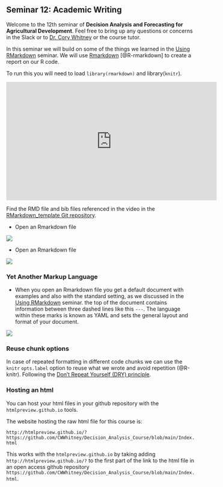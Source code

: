 ## Seminar 12: Academic Writing {#writing} 
<!-- [Academic writing](#writing) -->

Welcome to the 12th seminar of **Decision Analysis and Forecasting for Agricultural Development**. Feel free to bring up any questions or concerns in the Slack or to [Dr. Cory Whitney](mailto:cory.whitney@uni-bonn.de?subject=[Seminar_10]%20Decision%20Analysis%20Lecture) or the course tutor.

In this seminar we will build on some of the things we learned in the [Using RMarkdown](#rmarkdown) seminar. We will use [Rmarkdown](https://rmarkdown.rstudio.com/) [@R-rmarkdown] to create a report on our R code. 

To run this you will need to load `library(rmarkdown)` and library(`knitr`).  

<!-- https://youtu.be/wg8PjkOxD4Y -->

<iframe width="560" height="315" src="https://www.youtube.com/embed/wg8PjkOxD4Y" frameborder="0" allowfullscreen></iframe>

Find the RMD file and bib files referenced in the video in the [RMarkdown_template Git repository]( https://github.com/CWWhitney/RMarkdown_template). 

- Open an Rmarkdown file

![](images/RMarkdown_options.png)

- Open an Rmarkdown file

![](images/Rmarkdown_open.png)

### Yet Another Markup Language

- When you open an Rmarkdown file you get a default document with examples and also with the standard setting, as we discussed in the [Using RMarkdown](#rmarkdown) seminar. the top of the document contains information between three dashed lines like this `---`. The language within these marks is known as YAML and sets the general layout and format of your document. 

![](images/RMarkdown_yaml.png)

### Reuse chunk options

In case of repeated formatting in different code chunks we can use the `knitr` `opts.label` option to reuse what we wrote and avoid repetition (@R-knitr). Following the [Don’t Repeat Yourself (DRY) principle](https://yihui.org/en/2021/05/knitr-reuse/).

<!-- ### Transparent Data Sharing -->

<!-- <!-- https://youtu.be/jFwnIihK3aw -->

<!-- <iframe width="560" height="315" src="https://www.youtube.com/embed/jFwnIihK3aw" frameborder="0" allowfullscreen></iframe> -->

<!-- The video for the @ruett_model-based_2020 paper and the supplementary materials by @ruett_data_2021 are in the references.  -->

### Hosting an html

You can host your html files in your github repository with the `htmlpreview.github.io` tools. 

The website hosting the raw html file for this course is: 

`http://htmlpreview.github.io/?https://github.com/CWWhitney/Decision_Analysis_Course/blob/main/Index.html`

This works with the `htmlpreview.github.io` by taking adding `http://htmlpreview.github.io/?` to the first part of the link to the html file in an open access github repository `https://github.com/CWWhitney/Decision_Analysis_Course/blob/main/Index.html`.




